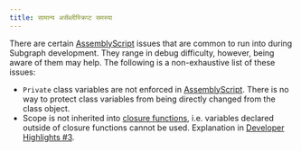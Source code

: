 ```yaml
---
title: सामान्य असेंब्लीस्क्रिप्ट समस्या
---
```


There are certain [AssemblyScript](https://github.com/AssemblyScript/assemblyscript) issues that are common to run into during Subgraph development. They range in debug difficulty, however, being aware of them may help. The following is a non-exhaustive list of these issues:

- `Private` class variables are not enforced in [AssemblyScript](https://www.assemblyscript.org/status.html#language-features). There is no way to protect class variables from being directly changed from the class object.
- Scope is not inherited into [closure functions](https://www.assemblyscript.org/status.html#on-closures), i.e. variables declared outside of closure functions cannot be used. Explanation in [Developer Highlights #3](https://www.youtube.com/watch?v=1-8AW-lVfrA&t=3243s).
